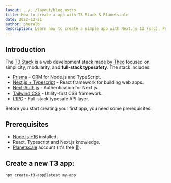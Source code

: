 ```yaml
---
layout: ../../layout/blog.astro
title: How to create a app with T3 Stack & Planetscale
date: 2022-12-21
author: pheralb
description: Learn how to create a simple app with Next.js 13 (src), Prisma, Next-Auth.js, Tailwind CSS, tRPC and Planetscale.
---
```


## Introduction

The [T3 Stack](https://create.t3.gg/) is a web development stack made by [Theo](https://twitter.com/t3dotgg) focused on simplicity, modularity, and **full-stack typesafety**. The stack includes:

- [Prisma](https://www.prisma.io/) - ORM for Node.js and TypeScript.
- [Next.js + Typescript](https://nextjs.org/) - React framework for building web apps.
- [Next-Auth.js](https://next-auth.js.org/) - Authentication for Next.js.
- [Tailwind CSS](https://tailwindcss.com/) - Utility-first CSS framework.
- [tRPC](https://trpc.io/) - Full-stack typesafe API layer.

Before you start creating your first app, you need some prerequisites:

## Prerequisites

- [Node.js +16](https://nodejs.org/en/) installed.
- React, Typescript and Next.js knowledge.
- [Planetscale](https://planetscale.com/) account (it's free 🚀).

## Create a new T3 app:

```bash
npx create-t3-app@latest my-app
```